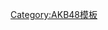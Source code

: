 {{Navbox Musical artist
|name=DiVA
|state = {{{state|autocollapse}}}
|title=[[DiVA|DIVA]]
|background=group_or_band
|group1=成員
|list1=[[秋元才加]] - [[梅田彩佳]] - [[增田有華]] - [[宮澤佐江]]
|group2=單曲
|list2=[[月的裏側]] - [[Cry]] - [[Lost the way]] - {{link-ja|DISCOVERY|DISCOVERY (DIVAの曲)}}
|group3=专辑
|list3={{link-ja|DIVA （專輯）|DIVA (アルバム)|DIVA}}
|group4=出演
|list4=[[ViVADiVA]] &#124; [[奥特曼传奇]]
|group5=相關項目
|list5=[[AKB48]] - [[NMB48]] - [[SNH48]] - [[秋元康]] - [[office48]] - [[愛貝娛樂]]
}}<noinclude>

{{DEFAULTSORT:DiVA}}
[[Category:AKB48模板]]

</noinclude>